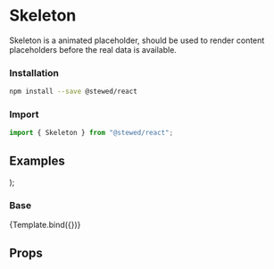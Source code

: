 
<Meta title="Components/Skeleton" component={Skeleton} />

# Skeleton

Skeleton is a animated placeholder, should be used to render content placeholders before the real data is available.

### Installation

```bash
npm install --save @stewed/react
```

### Import

```js
import { Skeleton } from "@stewed/react";
```

## Examples

  <Theme>
    <Skeleton {...args} />
  </Theme>
);

### Base

<Canvas>
  <Story
    name="Base"
    args={{
      shape: "circle",
      size: "md",
      radius: "md",
    }}>
    {Template.bind({})}
  </Story>
</Canvas>

## Props

<ArgsTable of={Skeleton} />

